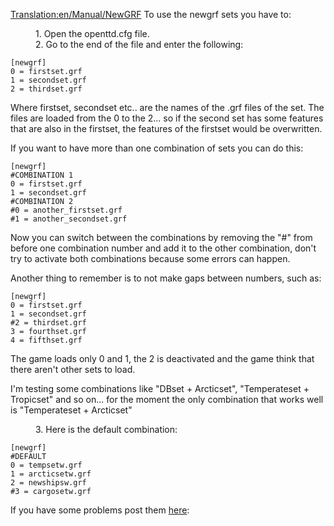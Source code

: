 [[Translation:en/Manual/NewGRF]]
To use the newgrf sets you have to:

:1. Open the openttd.cfg file.
:2. Go to the end of the file and enter the following:

<code>[newgrf]<br>
0 = firstset.grf<br>
1 = secondset.grf<br>
2 = thirdset.grf</code>


Where firstset, secondset etc.. are the names of the .grf files of the set. The files are loaded from the 0 to the 2... so if the second set has some features that are also in the firstset, the features of the firstset would be overwritten. 


If you want to have more than one combination of sets you can do this:

<code>[newgrf]</code><br>
<code>#COMBINATION 1</code><br>
<code>0 = firstset.grf</code><br>
<code>1 = secondset.grf</code><br>
<code>#COMBINATION 2</code><br>
<code>#0 = another_firstset.grf</code><br>
<code>#1 = another_secondset.grf</code>


Now you can switch between the combinations by removing the "#" from before one combination number and add it to the other combination, don't try to activate both combinations because some errors can happen.
 

Another thing to remember is to not make gaps between numbers, such as:

<code>[newgrf]</code><br>
<code>0 = firstset.grf</code><br>
<code>1 = secondset.grf</code><br>
<code>#2 = thirdset.grf</code><br>
<code>3 = fourthset.grf</code><br>
<code>4 = fifthset.grf</code>
 

The game loads only 0 and 1, the 2 is deactivated and the game think that there aren't other sets to load.


I'm testing some combinations like "DBset + Arcticset", "Temperateset + Tropicset" and so on... for the moment the only combination that works well is "Temperateset + Arcticset" 


:3. Here is the default combination: 


<code>[newgrf]</code><br>
<code>#DEFAULT</code><br>
<code>0 = tempsetw.grf</code><br>
<code>1 = arcticsetw.grf</code><br>
<code>2 = newshipsw.grf</code><br>
<code>#3 = cargosetw.grf</code>


If you have some problems post them [http://www.tt-forums.net/viewtopic.php?t=9376 here]: